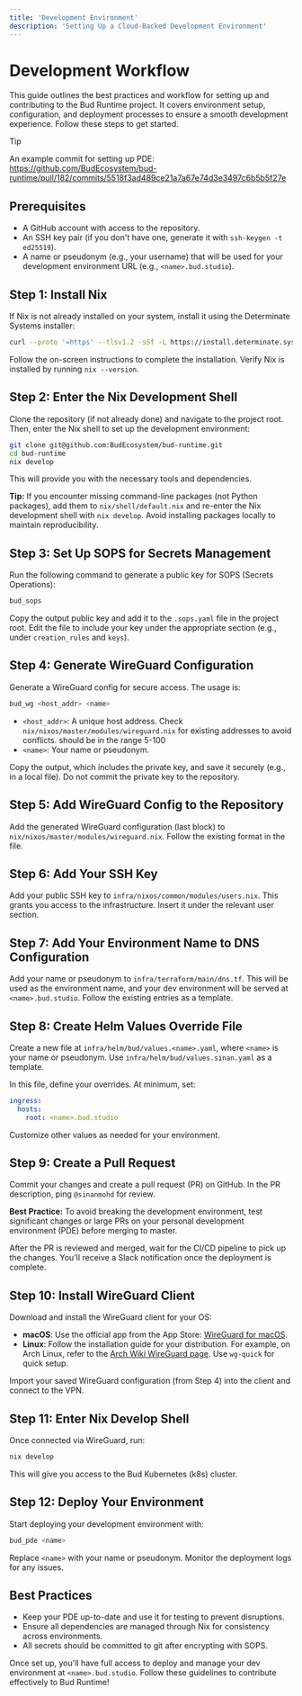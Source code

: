 ```yaml
---
title: 'Development Environment'
description: 'Setting Up a Cloud-Backed Development Environment'
---
```


# Development Workflow

This guide outlines the best practices and workflow for setting up and contributing to the Bud Runtime project. It covers environment setup, configuration, and deployment processes to ensure a smooth development experience. Follow these steps to get started.

> [!TIP]
> An example commit for setting up PDE: https://github.com/BudEcosystem/bud-runtime/pull/182/commits/5518f3ad489ce21a7a67e74d3e3497c6b5b5f27e

## Prerequisites

- A GitHub account with access to the repository.
- An SSH key pair (if you don't have one, generate it with `ssh-keygen -t ed25519`).
- A name or pseudonym (e.g., your username) that will be used for your development environment URL (e.g., `<name>.bud.studio`).

## Step 1: Install Nix

If Nix is not already installed on your system, install it using the Determinate Systems installer:

```bash
curl --proto '=https' --tlsv1.2 -sSf -L https://install.determinate.systems/nix | sh -s -- install
```

Follow the on-screen instructions to complete the installation. Verify Nix is installed by running `nix --version`.

## Step 2: Enter the Nix Development Shell

Clone the repository (if not already done) and navigate to the project root. Then, enter the Nix shell to set up the development environment:

```bash
git clone git@github.com:BudEcosystem/bud-runtime.git
cd bud-runtime
nix develop
```

This will provide you with the necessary tools and dependencies.

**Tip:** If you encounter missing command-line packages (not Python packages), add them to `nix/shell/default.nix` and re-enter the Nix development shell with `nix develop`. Avoid installing packages locally to maintain reproducibility.

## Step 3: Set Up SOPS for Secrets Management

Run the following command to generate a public key for SOPS (Secrets Operations):

```bash
bud_sops
```

Copy the output public key and add it to the `.sops.yaml` file in the project root. Edit the file to include your key under the appropriate section (e.g., under `creation_rules` and `keys`).

## Step 4: Generate WireGuard Configuration

Generate a WireGuard config for secure access. The usage is:

```bash
bud_wg <host_addr> <name>
```

- `<host_addr>`: A unique host address. Check `nix/nixos/master/modules/wireguard.nix` for existing addresses to avoid conflicts. should be in the range 5-100
- `<name>`: Your name or pseudonym.

Copy the output, which includes the private key, and save it securely (e.g., in a local file). Do not commit the private key to the repository.

## Step 5: Add WireGuard Config to the Repository

Add the generated WireGuard configuration (last block) to `nix/nixos/master/modules/wireguard.nix`. Follow the existing format in the file.

## Step 6: Add Your SSH Key

Add your public SSH key to `infra/nixos/common/modules/users.nix`. This grants you access to the infrastructure. Insert it under the relevant user section.

## Step 7: Add Your Environment Name to DNS Configuration

Add your name or pseudonym to `infra/terraform/main/dns.tf`. This will be used as the environment name, and your dev environment will be served at `<name>.bud.studio`. Follow the existing entries as a template.

## Step 8: Create Helm Values Override File

Create a new file at `infra/helm/bud/values.<name>.yaml`, where `<name>` is your name or pseudonym. Use `infra/helm/bud/values.sinan.yaml` as a template.

In this file, define your overrides. At minimum, set:

```yaml
ingress:
  hosts:
    root: <name>.bud.studio
```

Customize other values as needed for your environment.

## Step 9: Create a Pull Request

Commit your changes and create a pull request (PR) on GitHub. In the PR description, ping `@sinanmohd` for review.

**Best Practice:** To avoid breaking the development environment, test significant changes or large PRs on your personal development environment (PDE) before merging to master.

After the PR is reviewed and merged, wait for the CI/CD pipeline to pick up the changes. You'll receive a Slack notification once the deployment is complete.

## Step 10: Install WireGuard Client

Download and install the WireGuard client for your OS:

- **macOS**: Use the official app from the App Store: [WireGuard for macOS](https://apps.apple.com/us/app/wireguard/id1451685025?mt=12).
- **Linux**: Follow the installation guide for your distribution. For example, on Arch Linux, refer to the [Arch Wiki WireGuard page](https://wiki.archlinux.org/title/WireGuard#wg-quick). Use `wg-quick` for quick setup.

Import your saved WireGuard configuration (from Step 4) into the client and connect to the VPN.

## Step 11: Enter Nix Develop Shell

Once connected via WireGuard, run:

```bash
nix develop
```

This will give you access to the Bud Kubernetes (k8s) cluster.

## Step 12: Deploy Your Environment

Start deploying your development environment with:

```bash
bud_pde <name>
```

Replace `<name>` with your name or pseudonym. Monitor the deployment logs for any issues.

## Best Practices

- Keep your PDE up-to-date and use it for testing to prevent disruptions.
- Ensure all dependencies are managed through Nix for consistency across environments.
- All secrets should be committed to git after encrypting with SOPS.

Once set up, you'll have full access to deploy and manage your dev environment at `<name>.bud.studio`. Follow these guidelines to contribute effectively to Bud Runtime!
